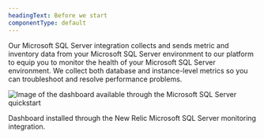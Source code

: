 ```yaml
---
headingText: Before we start
componentType: default
---
```


Our Microsoft SQL Server integration collects and sends metric and inventory data from your Microsoft SQL Server environment to our platform to equip you to monitor the health of your Microsoft SQL Server environment. We collect both database and instance-level metrics so you can troubleshoot and resolve performance problems.

<img
    title="Microsoft SQL Server quickstart dashboard"
    alt="Image of the dashboard available through the Microsoft SQL Server quickstart"
    src="/images/infrastructure_screenshot-crop_mssql-dashboard.webp"
/>

<figcaption>
    Dashboard installed through the New Relic Microsoft SQL Server monitoring integration.
</figcaption>
